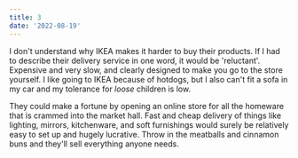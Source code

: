```yaml
---
title: 3
date: '2022-08-19'
---
```


I don't understand why IKEA makes it harder to buy their products. If I had to describe their delivery service in one word, it would be 'reluctant'. Expensive and very slow, and clearly designed to make you go to the store yourself. I like going to IKEA because of hotdogs, but I also can't fit a sofa in my car and my tolerance for _loose_ children is low.

They could make a fortune by opening an online store for all the homeware that is crammed into the market hall. Fast and cheap delivery of things like lighting, mirrors, kitchenware, and soft furnishings would surely be relatively easy to set up and hugely lucrative. Throw in the meatballs and cinnamon buns and they'll sell everything anyone needs.

